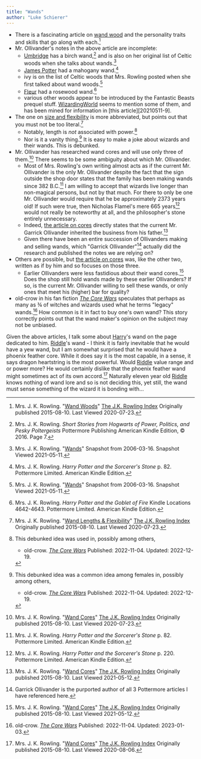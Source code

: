 ```yaml
---
title: "Wands"
author: "Luke Schierer"
---
```


* There is a fascinating article on [wand wood] and the
  personality traits and skills that go along with each.[^200723-1]
* Mr. Ollivander's notes in the above article are incomplete: 
  * [Umbridge] has a birch wand,[^210511-4] and is also
    on her original list of Celtic woods when she talks about
    wands.[^210511-7]
  * [James Potter] had a mahogany wand.[^210511-5]
  * ivy is on the list of Celtic woods that Mrs. Rowling posted when she first
    talked about wand woods.[^210511-6] 
  * [Fleur] had a rosewood wand.[^210511-8] 
  * various other woods appear to be introduced by the Fantastic Beasts prequel
    stuff.  [WizardingWorld][ww] seems to mention some of them, and has been
    mined for information in [this article][20210511-9].
* The one on [size and flexibility] is more abbreviated, but points
  out that you must not be too literal.[^200723-2]
  * Notably, length is *not* associated with power.[^221219-1]
  * Nor is it a vanity thing.[^221219-2]  It is easy to make a joke about
    wizards and their wands.  This is debunked.
* Mr. Ollivander has researched wand cores and will use only three of
  them.[^200723-3] There seems to be some ambiguity about which Mr. Ollivander.
  * Most of Mrs. Rowling's own writing almost acts as if the current Mr.
    Ollivander is the only Mr. Ollivander despite the fact that the sign
    outside the shop door states that the family has been making wands since 382
    B.C.[^210512-1]  I am willing to accept that wizards live longer than
    non-magical persons, but not by that much.  For there to only be one Mr.
    Ollivander would require that he be approximately 2373 years old! If such
    were true, then Nicholas Flamel's mere 665 years[^210512-2] would not
    really be noteworthy at all, and the philosopher's stone entirely
    unnecessary.  
  * Indeed, [the article on cores] directly states that the current
    Mr. Garrick Ollivander inherited the business from his father.[^210512-4]
  * Given there have been an entire succession of Ollivanders making and selling
    wands, which "Garrick Ollivander"[^210512-3] actually did the research and
    published the notes we are relying on? 
* Others are possible, but [the article on cores] was, like the other two,
  written as if by him and so focuses on those three.
  * Earlier Ollivanders were less fastidious about their wand cores.[^210512-5]
    Does the shop still hold wands made by these earlier Ollivanders?  If so, is
    the current Mr. Ollivander willing to sell these wands, or only ones that
    meet his (higher) bar for quality? 
* old-crow in his fan fiction _[The Core Wars]_ speculates that perhaps as
  many as ¾ of witches and wizards used what he terms "legacy"
  wands.[^230103-1]  How common is it in fact to buy one's own wand?  This
  story correctly points out that the wand maker's opinion on the subject may
  not be unbiased.

[^230103-1]: old-crow. _[The Core Wars]_ Published: 2022-11-04. Updated: 2023-01-03.

[The Core Wars]: https://www.fanfiction.net/s/14156962

[^221219-1]: This debunked idea was used in, possibly among others,
    * old-crow. _[The Core Wars](https://www.fanfiction.net/s/14156962)_
      Published: 2022-11-04. Updated: 2022-12-19. 

[^221219-2]: This debunked idea was a common idea among females in, possibly among others,
    * old-crow. _[The Core Wars](https://www.fanfiction.net/s/14156962)_
      Published: 2022-11-04. Updated: 2022-12-19. 

Given the above articles, I talk some about [Harry]'s wand on the page
dedicated to him.  [Riddle]'s wand - I think it is fairly inevitable that he
would have a yew wand, but I am somewhat surprised that he would have a phoenix
feather core.  While it does say it is the most capable, in a sense, it says
dragon heartstring is the most powerful.  Would [Riddle] value range and or
power more?  He would certainly dislike that the phoenix feather wand might
sometimes act of its own accord.[^200806-5]  Naturally eleven year old [Riddle]
knows nothing of wand lore and so is not deciding this, yet still, the wand
must sense something of the wizard it is bonding with…

[Harry]: <../../people/potter/harry_james>

[Fleur]: <../../people/delacour/fleur_isabelle>

[James Potter]: <../../people/potter/james>

[Umbridge]: <../../people/umbridge/delores_jane>

[Riddle]: <../../people/riddle/tom_marvolo>

[ww]: https://www.wizardingworld.com
    "WizardingWorld"

[wand wood]: https://www.rowlingindex.org/work/wwpm/
    "Harry Potter wiki article on Wand Wood"

[size and flexibility]: https://www.rowlingindex.org/work/wlfpm/
    "WizardingWorld article on Wand length"

[the article on cores]: https://www.rowlingindex.org/work/wcpm/
    "WizardingWorld article on Wand Cores"

[^210512-1]: Mrs. J. K. Rowling. _Harry Potter and the Sorcerer's Stone_
    p. 82. Pottermore Limited. American Kindle Edition. 

[^210512-2]: Mrs. J. K. Rowling. _Harry Potter and the Sorcerer's Stone_
    p. 220. Pottermore Limited. American Kindle Edition. 

[^210512-3]: Garrick Ollivander is the purported author of all 3 Pottermore
    articles I have referenced here. 

[^210511-8]: Mrs. J. K. Rowling. _Harry Potter and the Goblet of Fire_
    Kindle Locations 4642-4643. Pottermore Limited. American Kindle Edition. 

[^210511-7]: Mrs. J. K. Rowling. 
    "[Wands](https://web.archive.org/web/20060316221102/http://www.jkrowling.com/textonly/en/extrastuff_view.cfm?id=18)"
    Snapshot from 2006-03-16. Snapshot Viewed 2021-05-11.

[^210511-6]: Mrs. J. K. Rowling. 
    "[Wands](https://web.archive.org/web/20060316221102/http://www.jkrowling.com/textonly/en/extrastuff_view.cfm?id=18)"
    Snapshot from 2006-03-16. Snapshot Viewed 2021-05-11.

[^210511-5]: Mrs. J. K. Rowling. _Harry Potter and the Sorcerer's Stone_
    p. 82. Pottermore Limited. American Kindle Edition. 

[^210511-4]: Mrs. J. K. Rowling. _Short Stories from Hogwarts of Power,
    Politics, and Pesky Poltergeists_ Pottermore Publishing American Kindle
    Edition, © 2016. Page 7. 

[^200723-1]: Mrs. J. K. Rowling. 
    "[Wand Woods]"
    [The J.K. Rowling Index](https://www.rowlingindex.org/)
    Originally published 2015-08-10.  Last Viewed 2020-07-23.

[^200723-2]: Mrs. J. K. Rowling. 
    "[Wand Lengths & Flexibility]"
    [The J.K. Rowling Index](https://www.rowlingindex.org/)
    Originally published 2015-08-10.  Last Viewed 2020-07-23.

[^210512-5]: Mrs. J. K. Rowling. 
    "[Wand Cores]"
    [The J.K. Rowling Index](https://www.rowlingindex.org/)
    Originally published 2015-08-10.  Last Viewed 2021-05-12.

[^210512-4]: Mrs. J. K. Rowling. 
    "[Wand Cores]"
    [The J.K. Rowling Index](https://www.rowlingindex.org/)
    Originally published 2015-08-10.  Last Viewed 2021-05-12.

[^200723-3]: Mrs. J. K. Rowling. 
    "[Wand Cores]"
    [The J.K. Rowling Index](https://www.rowlingindex.org/)
    Originally published 2015-08-10.  Last Viewed 2020-07-23.

[^200806-5]: Mrs. J. K. Rowling. 
    "[Wand Cores]"
    [The J.K. Rowling Index](https://www.rowlingindex.org/)
    Originally published 2015-08-10.  Last Viewed 2020-08-06.


[Wand Woods]: https://www.rowlingindex.org/work/wwpm/
"Harry Potter wiki article on Wand Wood"

[Wand Lengths & Flexibility]: https://www.rowlingindex.org/work/wlfpm/
"WizardingWorld article on Wand length"

[Wand Cores]: https://www.rowlingindex.org/work/wcpm/
"WizardingWorld article on Wand Cores"
